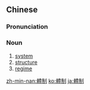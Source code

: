 {{also|体制}}
==Chinese==
{{zh-forms|s=体制}}

===Pronunciation===
{{zh-pron
|m=tǐzhì
|c=tai2 zai3
|mn=qz,tw,xm:thé-chè/zz:thé-chì
|cat=n
}}

===Noun===
{{zh-noun}}

# [[system]]
# [[structure]]
# [[regime]]

[[zh-min-nan:體制]]
[[ko:體制]]
[[ja:體制]]